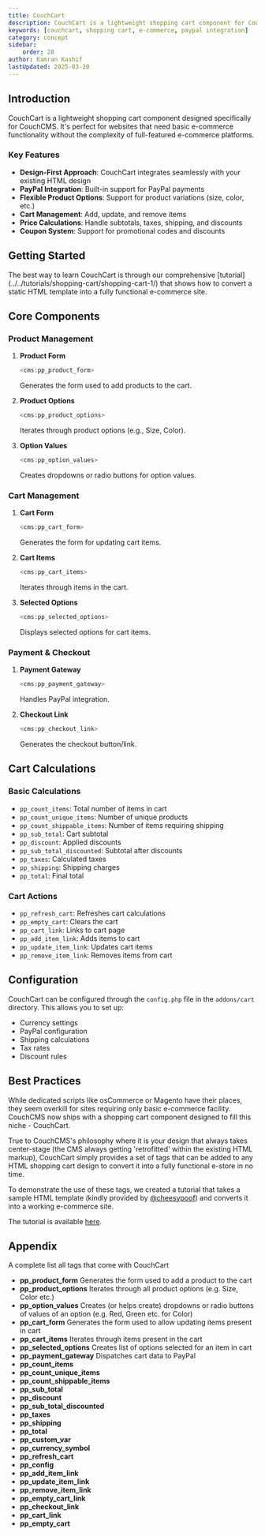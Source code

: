 ```yaml
---
title: CouchCart
description: CouchCart is a lightweight shopping cart component for CouchCMS that enables basic e-commerce functionality while maintaining design flexibility.
keywords: [couchcart, shopping cart, e-commerce, paypal integration]
category: concept
sidebar:
    order: 28
author: Kamran Kashif
lastUpdated: 2025-03-20
---
```



## Introduction

CouchCart is a lightweight shopping cart component designed specifically for CouchCMS. It's perfect for websites that need basic e-commerce functionality without the complexity of full-featured e-commerce platforms.

### Key Features

- **Design-First Approach**: CouchCart integrates seamlessly with your existing HTML design
- **PayPal Integration**: Built-in support for PayPal payments
- **Flexible Product Options**: Support for product variations (size, color, etc.)
- **Cart Management**: Add, update, and remove items
- **Price Calculations**: Handle subtotals, taxes, shipping, and discounts
- **Coupon System**: Support for promotional codes and discounts

## Getting Started

<Card icon="star" title="Tutorial">
The best way to learn CouchCart is through our comprehensive [tutorial](../../tutorials/shopping-cart/shopping-cart-1/) that shows how to convert a static HTML template into a fully functional e-commerce site.
</Card>

## Core Components

### Product Management

<Steps>

1. **Product Form**
   ```php
   <cms:pp_product_form>
   ```
   Generates the form used to add products to the cart.

2. **Product Options**
   ```php
   <cms:pp_product_options>
   ```
   Iterates through product options (e.g., Size, Color).

3. **Option Values**
   ```php
   <cms:pp_option_values>
   ```
   Creates dropdowns or radio buttons for option values.

</Steps>

### Cart Management

<Steps>

1. **Cart Form**
   ```php
   <cms:pp_cart_form>
   ```
   Generates the form for updating cart items.

2. **Cart Items**
   ```php
   <cms:pp_cart_items>
   ```
   Iterates through items in the cart.

3. **Selected Options**
   ```php
   <cms:pp_selected_options>
   ```
   Displays selected options for cart items.

</Steps>

### Payment & Checkout

<Steps>

1. **Payment Gateway**
   ```php
   <cms:pp_payment_gateway>
   ```
   Handles PayPal integration.

2. **Checkout Link**
   ```php
   <cms:pp_checkout_link>
   ```
   Generates the checkout button/link.

</Steps>

## Cart Calculations

### Basic Calculations

- `pp_count_items`: Total number of items in cart
- `pp_count_unique_items`: Number of unique products
- `pp_count_shippable_items`: Number of items requiring shipping
- `pp_sub_total`: Cart subtotal
- `pp_discount`: Applied discounts
- `pp_sub_total_discounted`: Subtotal after discounts
- `pp_taxes`: Calculated taxes
- `pp_shipping`: Shipping charges
- `pp_total`: Final total

### Cart Actions

- `pp_refresh_cart`: Refreshes cart calculations
- `pp_empty_cart`: Clears the cart
- `pp_cart_link`: Links to cart page
- `pp_add_item_link`: Adds items to cart
- `pp_update_item_link`: Updates cart items
- `pp_remove_item_link`: Removes items from cart

## Configuration

CouchCart can be configured through the `config.php` file in the `addons/cart` directory. This allows you to set up:

- Currency settings
- PayPal configuration
- Shipping calculations
- Tax rates
- Discount rules

## Best Practices

While dedicated scripts like osCommerce or Magento have their places, they seem overkill for sites requiring only basic e-commerce facility.
CouchCMS now ships with a shopping cart component designed to fill this niche - CouchCart.

True to CouchCMS's philosophy where it is your design that always takes center-stage (the CMS always getting 'retrofitted' within the existing HTML markup), CouchCart simply provides a set of tags that can be added to any HTML shopping cart design to convert it into a fully functional e-store in no time.

To demonstrate the use of these tags, we created a tutorial that takes a sample HTML template (kindly provided by [@cheesypoof](https://www.couchcms.com/forum/memberlist.php?mode=viewprofile&u=11919)) and converts it into a working e-commerce site.

The tutorial is available [here](../../tutorials/shopping-cart/shopping-cart-1/).

## Appendix

A complete list all tags that come with CouchCart

*   **pp_product_form**
    Generates the form used to add a product to the cart
*   **pp_product_options**
    Iterates through all product options (e.g. Size, Color etc.)
*   **pp_option_values**
    Creates (or helps create) dropdowns or radio buttons of values of an option (e.g. Red, Green etc. for Color)
*   **pp_cart_form**
    Generates the form used to allow updating items present in cart
*   **pp_cart_items**
    Iterates through items present in the cart
*   **pp_selected_options**
    Creates list of options selected for an item in cart
*   **pp_payment_gateway**
    Dispatches cart data to PayPal
*   **pp_count_items**
*   **pp_count_unique_items**
*   **pp_count_shippable_items**
*   **pp_sub_total**
*   **pp_discount**
*   **pp_sub_total_discounted**
*   **pp_taxes**
*   **pp_shipping**
*   **pp_total**
*   **pp_custom_var**
*   **pp_currency_symbol**
*   **pp_refresh_cart**
*   **pp_config**
*   **pp_add_item_link**
*   **pp_update_item_link**
*   **pp_remove_item_link**
*   **pp_empty_cart_link**
*   **pp_checkout_link**
*   **pp_cart_link**
*   **pp_empty_cart**
